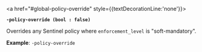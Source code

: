 <a id="global-policy-override" />

<a href="#global-policy-override" style={{textDecorationLine:'none'}}>

**`-policy-override (bool : false)`**

</a>

Overrides any Sentinel policy where `enforcement_level` is "soft-mandatory".

**Example**: `-policy-override`

